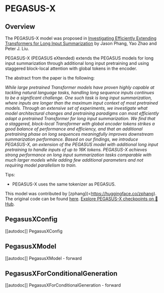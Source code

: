 <!--Copyright 2023 The HuggingFace Team. All rights reserved.

Licensed under the Apache License, Version 2.0 (the "License"); you may not use this file except in compliance with
the License. You may obtain a copy of the License at

http://www.apache.org/licenses/LICENSE-2.0

Unless required by applicable law or agreed to in writing, software distributed under the License is distributed on
an "AS IS" BASIS, WITHOUT WARRANTIES OR CONDITIONS OF ANY KIND, either express or implied. See the License for the
specific language governing permissions and limitations under the License.
-->

# PEGASUS-X

## Overview

The PEGASUS-X model was proposed in [Investigating Efficiently Extending Transformers for Long Input Summarization](https://arxiv.org/abs/2208.04347)  by Jason Phang, Yao Zhao and Peter J. Liu.

PEGASUS-X (PEGASUS eXtended) extends the PEGASUS models for long input summarization through additional long input pretraining and using staggered block-local attention with global tokens in the encoder.

The abstract from the paper is the following:

*While large pretrained Transformer models have proven highly capable at tackling natural language tasks, handling long sequence inputs continues to be a significant challenge. One such task is long input summarization, where inputs are longer than the maximum input context of most pretrained models. Through an extensive set of experiments, we investigate what model architectural changes and pretraining paradigms can most efficiently adapt a pretrained Transformer for long input summarization. We find that a staggered, block-local Transformer with global encoder tokens strikes a good balance of performance and efficiency, and that an additional pretraining phase on long sequences meaningfully improves downstream summarization performance. Based on our findings, we introduce PEGASUS-X, an extension of the PEGASUS model with additional long input pretraining to handle inputs of up to 16K tokens. PEGASUS-X achieves strong performance on long input summarization tasks comparable with much larger models while adding few additional parameters and not requiring model parallelism to train.*

Tips:

* PEGASUS-X uses the same tokenizer as PEGASUS.

This model was contributed by [zphang](<https://huggingface.co/zphang). The original code can be found [here](https://github.com/google-research/pegasus).
[Explore PEGASUS-X checkpoints on 🤗 Hub](https://huggingface.co/models?sort=downloads&search=PEGASUS-X).

## PegasusXConfig

[[autodoc]] PegasusXConfig


## PegasusXModel

[[autodoc]] PegasusXModel
    - forward


## PegasusXForConditionalGeneration

[[autodoc]] PegasusXForConditionalGeneration
    - forward
